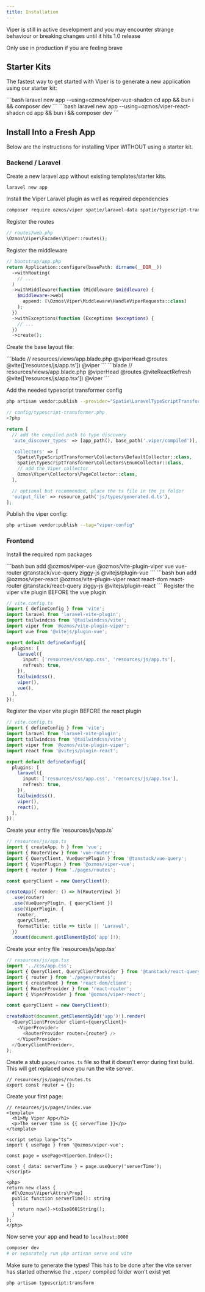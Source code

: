 ```yaml
---
title: Installation
---
```


<Aside type={'caution'}>
  Viper is still in active development and you may encounter strange behaviour or breaking changes until it hits 1.0 release

  Only use in production if you are feeling brave
</Aside>

## Starter Kits

The fastest way to get started with Viper is to generate a new application using our starter kit:


<FrameworkTabs>
<Fragment slot="vue">
```bash
laravel new app --using=ozmos/viper-vue-shadcn
cd app && bun i && composer dev
```
</Fragment>

<Fragment slot="react">
```bash
laravel new app --using=ozmos/viper-react-shadcn
cd app && bun i && composer dev
```
</Fragment>
</FrameworkTabs>

## Install Into a Fresh App

Below are the instructions for installing Viper WITHOUT using a starter kit.

### Backend / Laravel

Create a new laravel app without existing templates/starter kits.

```bash
laravel new app
```

Install the Viper Laravel plugin as well as required dependencies

```bash
composer require ozmos/viper spatie/laravel-data spatie/typescript-transformer spatie/laravel-typescript-transformer tightenco/ziggy
```

Register the routes

```php
// routes/web.php
\Ozmos\Viper\Facades\Viper::routes();
```

Register the middleware

```php
// bootstrap/app.php
return Application::configure(basePath: dirname(__DIR__))
  ->withRouting(
    // ...
  )
  ->withMiddleware(function (Middleware $middleware) {
    $middleware->web(
      append: [\Ozmos\Viper\Middleware\HandleViperRequests::class]
    );
  })
  ->withExceptions(function (Exceptions $exceptions) {
    // ...
  })
  ->create();

```

Create the base layout file:

<FrameworkTabs>
<Fragment slot="vue">
```blade
// resources/views/app.blade.php
<html lang="en">
<head>
    @viperHead
    @routes
    @vite(['resources/js/app.ts'])
</head>
<body>
    @viper
</body>
</html>
```
</Fragment>
<Fragment slot="react">
```blade
// resources/views/app.blade.php
<html lang="en">
<head>
    @viperHead
    @routes
    @viteReactRefresh
    @vite(['resources/js/app.tsx'])
</head>
<body>
    @viper
</body>
</html>
```
</Fragment>
</FrameworkTabs>

Add the needed typescript transformer config

```bash
php artisan vendor:publish --provider="Spatie\LaravelTypeScriptTransformer\TypeScriptTransformerServiceProvider"
```

```php
// config/typescript-transformer.php
<?php

return [
  // add the compiled path to type discovery
  'auto_discover_types' => [app_path(), base_path('.viper/compiled')],

  'collectors' => [
    Spatie\TypeScriptTransformer\Collectors\DefaultCollector::class,
    Spatie\TypeScriptTransformer\Collectors\EnumCollector::class,
    // add the Viper collector
    Ozmos\Viper\Collectors\PageCollector::class,
  ],

  // optional but recommended, place the ts file in the js folder
  'output_file' => resource_path('js/types/generated.d.ts'),
];
```

Publish the viper config:

```bash
php artisan vendor:publish --tag="viper-config"
```

### Frontend

Install the required npm packages

<FrameworkTabs>
<Fragment slot="vue">
```bash
bun add @ozmos/viper-vue @ozmos/vite-plugin-viper vue vue-router @tanstack/vue-query ziggy-js @vitejs/plugin-vue
```
</Fragment>
<Fragment slot="react">
```bash
bun add @ozmos/viper-react @ozmos/vite-plugin-viper react react-dom react-router @tanstack/react-query ziggy-js @vitejs/plugin-react
```
</Fragment>
</FrameworkTabs>


<FrameworkTabs>
<Fragment slot="vue">
Register the viper vite plugin BEFORE the vue plugin

```ts
// vite.config.ts
import { defineConfig } from 'vite';
import laravel from 'laravel-vite-plugin';
import tailwindcss from '@tailwindcss/vite';
import viper from '@ozmos/vite-plugin-viper';
import vue from '@vitejs/plugin-vue';

export default defineConfig({
  plugins: [
    laravel({
      input: ['resources/css/app.css', 'resources/js/app.ts'],
      refresh: true,
    }),
    tailwindcss(),
    viper(),
    vue(),
  ],
});
```
</Fragment>
<Fragment slot="react">
Register the viper vite plugin BEFORE the react plugin

```ts
// vite.config.ts
import { defineConfig } from 'vite';
import laravel from 'laravel-vite-plugin';
import tailwindcss from '@tailwindcss/vite';
import viper from '@ozmos/vite-plugin-viper';
import react from '@vitejs/plugin-react';

export default defineConfig({
  plugins: [
    laravel({
      input: ['resources/css/app.css', 'resources/js/app.tsx'],
      refresh: true,
    }),
    tailwindcss(),
    viper(),
    react(),
  ],
});
```
</Fragment>
</FrameworkTabs>

<FrameworkTabs>
<Fragment slot="vue">
Create your entry file `resources/js/app.ts`

```ts
// resources/js/app.ts
import { createApp, h } from 'vue';
import { RouterView } from 'vue-router';
import { QueryClient, VueQueryPlugin } from '@tanstack/vue-query';
import { ViperPlugin } from '@ozmos/viper-vue';
import { router } from './pages/routes';

const queryClient = new QueryClient();

createApp({ render: () => h(RouterView) })
  .use(router)
  .use(VueQueryPlugin, { queryClient })
  .use(ViperPlugin, {
    router,
    queryClient,
    formatTitle: title => title || 'Laravel',
  })
  .mount(document.getElementById('app')!);
```
</Fragment>
<Fragment slot="react">
Create your entry file `resources/js/app.tsx`

```ts
// resources/js/app.tsx
import '../css/app.css';
import { QueryClient, QueryClientProvider } from '@tanstack/react-query';
import { router } from './pages/routes';
import { createRoot } from 'react-dom/client';
import { RouterProvider } from 'react-router';
import { ViperProvider } from '@ozmos/viper-react';

const queryClient = new QueryClient();

createRoot(document.getElementById('app')!).render(
  <QueryClientProvider client={queryClient}>
    <ViperProvider>
      <RouterProvider router={router} />
    </ViperProvider>
  </QueryClientProvider>,
);
```
</Fragment>
</FrameworkTabs>


Create a stub `pages/routes.ts` file so that it doesn't error during first build. This will get replaced once you run the vite server.

```
// resources/js/pages/routes.ts
export const router = {};
```

Create your first page:

```vue
// resources/js/pages/index.vue
<template>
  <h1>My Viper App</h1>
  <p>The server time is {{ serverTime }}</p>
</template>

<script setup lang="ts">
import { usePage } from '@ozmos/viper-vue';

const page = usePage<ViperGen.Index>();

const { data: serverTime } = page.useQuery('serverTime');
</script>

<php>
return new class {
  #[\Ozmos\Viper\Attrs\Prop]
  public function serverTime(): string
  {
    return now()->toIso8601String();
  }
};
</php>
```

Now serve your app and head to `localhost:8000`

```bash
composer dev
# or separately run php artisan serve and vite
```

Make sure to generate the types! This has to be done after the vite server has started otherwise the `.viper/` compiled folder won't exist yet

```bash
php artisan typescript:transform
```


